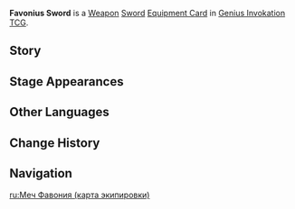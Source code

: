 {{About|the [[Genius Invokation TCG]] Equipment Card|the [[Sword]]|Favonius Sword}}
{{Genius Invokation TCG Infobox
|title     = Favonius Sword
|id        = 311505
|image     = Favonius Sword Equipment Card.png
|type      = Equipment Card
|group     = Weapon;Sword
|effect    = '''The character deals +1 DMG.'''<br>'''After the character uses an Elemental Skill:''' The character gains one additional Energy. (Once per Round)
|matching  = 3
|source1   = {{Sold By}}
}}
'''Favonius Sword''' is a [[Weapon Card|Weapon]] [[Sword Card|Sword]] [[Equipment Card]] in [[Genius Invokation TCG]].

==Story==
{{Description|"Legend has it that [[Rostam|the knight]] that bore the title of Wolf Pup could cleave even raindrops with his blade, and the gales spurred by his blows were strong enough to snap roses.<br>Though none could match the heights of the Wolf Pup's prowess, the knights bear his oath of protection yet, his legacy lasting even to the present."|title=Windfall: Favonius Sword}}

==Stage Appearances==
{{Genius Invokation TCG Stage Appearances}}

==Other Languages==
{{Other Languages|Transclude=Favonius Sword;1#0}}

==Change History==
{{Change History|3.6}}

==Navigation==
{{Genius Invokation TCG Navbox|Equipment Card}}

[[ru:Меч Фавония (карта экипировки)]]